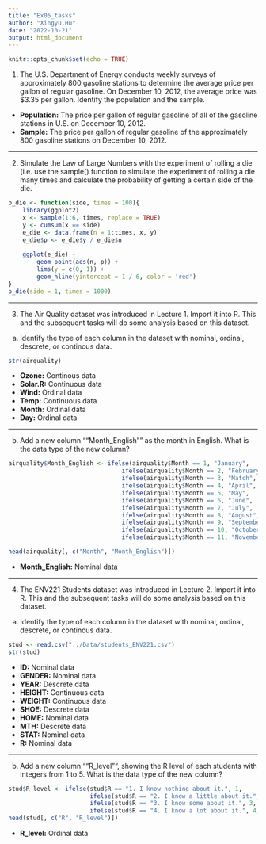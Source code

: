 ```yaml
---
title: "Ex05_tasks"
author: "Xingyu.Hu"
date: "2022-10-21"
output: html_document
---
```


```r
knitr::opts_chunk$set(echo = TRUE)
```

1. The U.S. Department of Energy conducts weekly surveys of approximately 800 gasoline stations to determine the average price per gallon of regular gasoline. On December 10, 2012, the average price was \$3.35 per gallon. Identify the population and the sample.

- **Population:** The price per gallon of regular gasoline of all of the gasoline stations in U.S. on December 10, 2012.
- **Sample:** The price per gallon of regular gasoline of the approximately 800 gasoline stations on December 10, 2012.

---

2. Simulate the Law of Large Numbers with the experiment of rolling a die (i.e. use the sample() function to simulate the experiment of rolling a die many times and calculate the probability of getting a certain side of the die.

```r
p_die <- function(side, times = 100){
    library(ggplot2)
    x <- sample(1:6, times, replace = TRUE)
    y <- cumsum(x == side)
    e_die <- data.frame(n = 1:times, x, y)
    e_die$p <- e_die$y / e_die$n
    
    ggplot(e_die) +
        geom_point(aes(n, p)) +
        lims(y = c(0, 1)) +
        geom_hline(yintercept = 1 / 6, color = 'red')
}
p_die(side = 1, times = 1000)
```

---

3. The Air Quality dataset was introduced in Lecture 1. Import it into R. This and the subsequent tasks will do some analysis based on this dataset.
    
a. Identify the type of each column in the dataset with nominal, ordinal, descrete, or continous data.

```r
str(airquality)
```
    
- **Ozone:** Continous data
- **Solar.R:** Continuous data
- **Wind:** Ordinal data
- **Temp:** Continuous data
- **Month:** Ordinal data
- **Day:** Ordinal data

---

b. Add a new column ""Month_English"" as the month in English. What is the data type of the new column?

```r
airquality$Month_English <- ifelse(airquality$Month == 1, "January",
                                ifelse(airquality$Month == 2, "February",
                                ifelse(airquality$Month == 3, "Match",
                                ifelse(airquality$Month == 4, "April",
                                ifelse(airquality$Month == 5, "May",
                                ifelse(airquality$Month == 6, "June",
                                ifelse(airquality$Month == 7, "July",
                                ifelse(airquality$Month == 8, "August",
                                ifelse(airquality$Month == 9, "September",
                                ifelse(airquality$Month == 10, "October",
                                ifelse(airquality$Month == 11, "November", "December")))))))))))

head(airquality[, c("Month", "Month_English")])
```

- **Month_English:** Nominal data

---

4. The ENV221 Students dataset was introduced in Lecture 2. Import it into R. This and the subsequent tasks will do some analysis based on this dataset. 

a. Identify the type of each column in the dataset with nominal, ordinal, descrete, or continous data.

```r
stud <- read.csv("../Data/students_ENV221.csv")
str(stud)
```

- **ID:** Nominal data
- **GENDER:** Nominal data
- **YEAR:** Descrete data
- **HEIGHT:** Continuous data
- **WEIGHT:** Continuous data
- **SHOE:** Descrete data
- **HOME:** Nominal data
- **MTH:** Descrete data
- **STAT:** Nominal data
- **R:** Nominal data

---

b. Add a new column ""R_level"", showing the R level of each students with integers from 1 to 5. What is the data type of the new column?

```r
stud$R_level <- ifelse(stud$R == "1. I know nothing about it.", 1,
                       ifelse(stud$R == "2. I know a little about it.", 2,
                       ifelse(stud$R == "3. I know some about it.", 3,
                       ifelse(stud$R == "4. I know a lot about it.", 4, 5))))
head(stud[, c("R", "R_level")])
```

- **R_level:** Ordinal data
